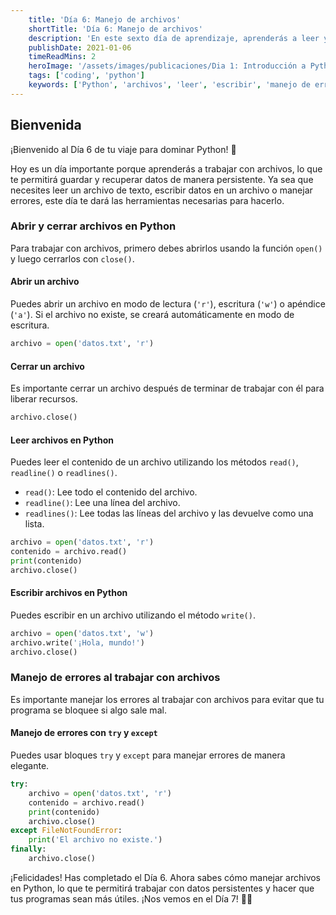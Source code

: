 ```yaml
---
    title: 'Día 6: Manejo de archivos'
    shortTitle: 'Día 6: Manejo de archivos'
    description: 'En este sexto día de aprendizaje, aprenderás a leer y escribir archivos en Python, una habilidad esencial para trabajar con datos.'
    publishDate: 2021-01-06
    timeReadMins: 2
    heroImage: '/assets/images/publicaciones/Dia 1: Introducción a Python y sintaxis básica.png'
    tags: ['coding', 'python']
    keywords: ['Python', 'archivos', 'leer', 'escribir', 'manejo de errores', 'persistencia de datos']
---
```


## Bienvenida

¡Bienvenido al Día 6 de tu viaje para dominar Python! 🎉

Hoy es un día importante porque aprenderás a trabajar con archivos, lo que te permitirá guardar y recuperar datos de manera persistente. Ya sea que necesites leer un archivo de texto, escribir datos en un archivo o manejar errores, este día te dará las herramientas necesarias para hacerlo.

### Abrir y cerrar archivos en Python
Para trabajar con archivos, primero debes abrirlos usando la función `open()` y luego cerrarlos con `close()`.

#### Abrir un archivo
Puedes abrir un archivo en modo de lectura (`'r'`), escritura (`'w'`) o apéndice (`'a'`). Si el archivo no existe, se creará automáticamente en modo de escritura.

```python
archivo = open('datos.txt', 'r')
```

#### Cerrar un archivo
Es importante cerrar un archivo después de terminar de trabajar con él para liberar recursos.

```python
archivo.close()
```

#### Leer archivos en Python
Puedes leer el contenido de un archivo utilizando los métodos `read()`, `readline()` o `readlines()`.
- `read()`: Lee todo el contenido del archivo.
- `readline()`: Lee una línea del archivo.
- `readlines()`: Lee todas las líneas del archivo y las devuelve como una lista.

```python
archivo = open('datos.txt', 'r')
contenido = archivo.read()
print(contenido)
archivo.close()
```

#### Escribir archivos en Python
Puedes escribir en un archivo utilizando el método `write()`.

```python
archivo = open('datos.txt', 'w')
archivo.write('¡Hola, mundo!')
archivo.close()
```

### Manejo de errores al trabajar con archivos
Es importante manejar los errores al trabajar con archivos para evitar que tu programa se bloquee si algo sale mal.

#### Manejo de errores con `try` y `except`
Puedes usar bloques `try` y `except` para manejar errores de manera elegante.

```python
try:
    archivo = open('datos.txt', 'r')
    contenido = archivo.read()
    print(contenido)
    archivo.close()
except FileNotFoundError:
    print('El archivo no existe.')
finally:
    archivo.close()
```

¡Felicidades! Has completado el Día 6. Ahora sabes cómo manejar archivos en Python, lo que te permitirá trabajar con datos persistentes y hacer que tus programas sean más útiles. ¡Nos vemos en el Día 7! 🚀✨



